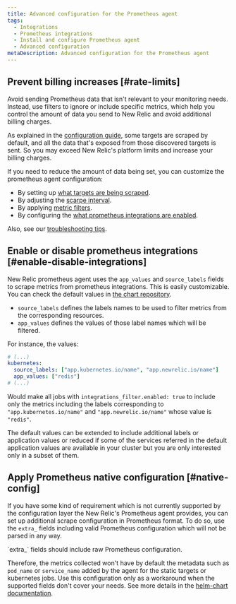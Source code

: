 ```yaml
---
title: Advanced configuration for the Prometheus agent
tags:
  - Integrations
  - Prometheus integrations
  - Install and configure Prometheus agent
  - Advanced configuration
metaDescription: Advanced configuration for the Prometheus agent
---
```


## Prevent billing increases [#rate-limits]

Avoid sending Prometheus data that isn't relevant to your monitoring needs. Instead, use filters to ignore or include specific metrics, which help you control the amount of data you send to New Relic and avoid additional billing charges.

As explained in the [configuration guide](/docs/infrastructure/prometheus-integrations/install-configure-prometheus-agent/setup-prometheus-agent), some targets are scraped by default, and all the data that's exposed from those discovered targets is sent. So you may exceed New Relic's platform limits and increase your billing charges.

If you need to reduce the amount of data being set, you can customize the prometheus agent configuration:

* By setting up [what targets are being scraped](/docs/infrastructure/prometheus-integrations/install-configure-prometheus-agent/setup-prometheus-agent#scrape-prometheus-integrations).
* By adjusting the [scarpe interval](/docs/infrastructure/prometheus-integrations/install-configure-prometheus-agent/setup-prometheus-agent#target-scrape-interval).
* By applying [metric filters](/docs/infrastructure/prometheus-integrations/install-configure-prometheus-agent/setup-prometheus-agent#drop-keep-metrics).
* By configuring the [what prometheus integrations are enabled](/docs/infrastructure/prometheus-integrations/install-configure-prometheus-agent/advanced-configuration#enable-disable-integrations).

Also, see our [troubleshooting tips](/docs/infrastructure/prometheus-integrations/install-configure-prometheus-agent/troubleshooting-guide).

## Enable or disable prometheus integrations [#enable-disable-integrations]

New Relic prometheus agent uses the `app_values` and `source_labels` fields to scrape metrics from prometheus integrations. This is easily customizable. You can check the default values in [the chart repository](https://github.com/newrelic/newrelic-prometheus-configurator/blob/main/charts/newrelic-prometheus-agent/values.yaml).

* `source_labels` defines the labels names to be used to filter metrics from the corresponding resources.
* `app_values` defines the values of those label names which will be filtered.

For instance, the values:

```yaml
# (...)
kubernetes:
  source_labels: ["app.kubernetes.io/name", "app.newrelic.io/name"]
  app_values: ["redis"]
# (...)
```

Would make all jobs with `integrations_filter.enabled: true` to include only the metrics including the labels corresponding to `"app.kubernetes.io/name"` and `"app.newrelic.io/name"` whose value is `"redis"`.

The default values can be extended to include additional labels or application values or reduced if some of the services referred in the default application values are available in your cluster but you are only interested only in a subset of them.


## Apply Prometheus native configuration [#native-config]

If you have some kind of requirement which is not currently supported by the configuration layer the New Relic's Prometheus agent provides, you can set up additional scrape configuration in Prometheus format. To do so, use the `extra_` fields including valid Prometheus configuration which will not be parsed in any way.

<Callout variant='important'>
  `extra_` fields should include raw Prometheus configuration.
</Callout>

Therefore, the metrics collected won't have by default the metadata such as `pod_name` or `service_name` added by the agent for the static targets or kubernetes jobs. Use this configuration only as a workaround when the supported fields don't cover your needs. See more details in the [helm-chart documentation](https://github.com/newrelic/newrelic-prometheus-configurator/blob/main/charts/newrelic-prometheus-agent/README.md).
